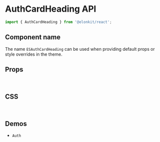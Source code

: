 
<Meta title="Components API/AuthCardHeading" />

# AuthCardHeading API

```js
import { AuthCardHeading } from '@elonkit/react';
```

## Component name

The name `ESAuthCardHeading` can be used when providing default props or style overrides in the theme.

## Props

<TableInterface name="AuthCardHeadingProps" variant="props" />

<br />

## CSS

<TableInterface name="AuthCardHeadingClasses" variant="css" />

<br />

## Demos

<ul>
  <li>
    <LinkTo kind="components-Auth" story="demo">
      <code>Auth</code>
    </LinkTo>
  </li>
</ul>
